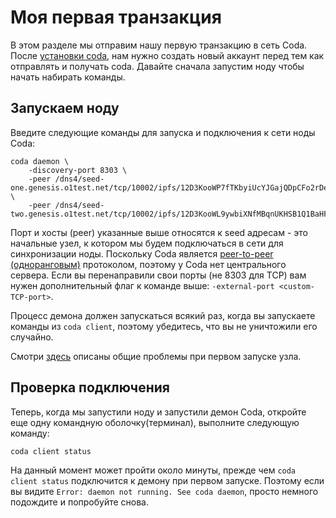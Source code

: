 
# Моя первая транзакция

В этом разделе мы отправим нашу первую транзакцию в сеть Coda. После [установки coda](../getting-started), нам нужно создать новый аккаунт  перед тем как отправлять и получать coda. Давайте сначала запустим ноду чтобы начать набирать команды.

## Запускаем ноду

Введите следующие команды для запуска и подключения к сети ноды Coda:

    coda daemon \
        -discovery-port 8303 \
        -peer /dns4/seed-one.genesis.o1test.net/tcp/10002/ipfs/12D3KooWP7fTKbyiUcYJGajQDpCFo2rDexgTHFJTxCH8jvcL1eAH \
        -peer /dns4/seed-two.genesis.o1test.net/tcp/10002/ipfs/12D3KooWL9ywbiXNfMBqnUKHSB1Q1BaHFNUzppu6JLMVn9TTPFSA

Порт и хосты (peer) указанные выше относятся к seed адресам - это начальные узел, к котором мы будем подключаться в сети для синхронизации ноды. Поскольку Coda является [peer-to-peer (одноранговым)](../glossary/#peer-to-peer) протоколом, поэтому у Coda нет центрального сервера. Если вы перенаправили свои порты (не 8303 для TCP) вам нужен дополнительный флаг к команде выше:  `-external-port <custom-TCP-port>`.

<Alert>
  
  Процесс демона должен запускаться всякий раз, когда вы запускаете команды из `coda client`, поэтому убедитесь, что вы не уничтожили его случайно.

</Alert>

Смотри [здесь](/docs/troubleshooting/) описаны общие проблемы при первом запуске узла.

## Проверка подключения

Теперь, когда мы запустили ноду и запустили демон Coda, откройте еще одну командную оболочку(терминал), выполните следующую команду:

    coda client status

<Alert>

  На данный момент может пройти около минуты, прежде чем `coda client status` подключится к демону при первом запуске. Поэтому если вы видите `Error: daemon not running. See coda daemon`, просто немного подождите и попробуйте снова.

</Alert>
